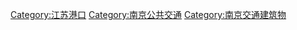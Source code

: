 {{Catnav|頁面分類|人类社会|交通|水路運輸|港口|中国港口|}}

[[Category:江苏港口|Category:江苏港口]]
[[Category:南京公共交通|Category:南京公共交通]]
[[Category:南京交通建筑物|Category:南京交通建筑物]]